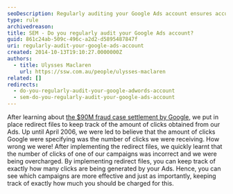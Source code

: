 ```yaml
---
seoDescription: Regularly auditing your Google Ads account ensures accurate click tracking and prevents overcharging by identifying effective campaigns.
type: rule
archivedreason:
title: SEM - Do you regularly audit your Google Ads account?
guid: 861c24ab-509c-496c-a2d2-d5895487847f
uri: regularly-audit-your-google-ads-account
created: 2014-10-13T19:10:27.0000000Z
authors:
  - title: Ulysses Maclaren
    url: https://ssw.com.au/people/ulysses-maclaren
related: []
redirects:
  - do-you-regularly-audit-your-google-adwords-account
  - sem-do-you-regularly-audit-your-google-ads-account
---
```


After learning about [the $90M fraud case settlement by Google](https://www.cbsnews.com/news/google-settles-fraud-case-for-90m), we put in place redirect files to keep track of the amount of clicks obtained from our Ads. Up until April 2006, we were led to believe that the amount of clicks Google were specifying was the number of clicks we were receiving. How wrong we were! After implementing the redirect files, we quickly learnt that the number of clicks of one of our campaigns was incorrect and we were being overcharged.
By implementing redirect files, you can keep track of exactly how many clicks are being generated by your Ads. Hence, you can see which campaigns are more effective and just as importantly, keeping track of exactly how much you should be charged for this.